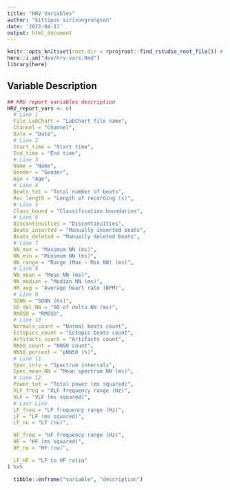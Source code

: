 ```yaml
---
title: "HRV Variables"
author: "kittipos sirivongrungson"
date: '2022-04-11'
output: html_document
---
```


```r
knitr::opts_knit$set(root.dir = rprojroot::find_rstudio_root_file()) # Set WD to Root
here::i_am("dev/hrv-vars.Rmd")
library(here)

```

## Variable Description

```r
## HRV report variables description
HRV_report_vars <- c(
  # Line 1
  File_LabChart = "LabChart file name",
  Channel = "Channel",
  Date = "Date",
  # Line 2
  Start_time = "Start time",
  End_time = "End time",
  # Line 3
  Name = "Name",
  Gender = "Gender",
  Age = "Age",
  # Line 4
  Beats_tot = "Total number of beats",
  Rec_length = "Length of recording (s)",
  # Line 5
  Class_bound = "Classification boundaries",
  # Line 6
  Discontinuities = "Discontinuities",
  Beats_inserted = "Manually inserted beats",
  Beats_deleted = "Manually deleted beats",
  # Line 7
  NN_max = "Maximum NN (ms)",
  NN_min = "Minimum NN (ms)",
  NN_range = "Range (Max - Min NN) (ms)",
  # Line 8
  NN_mean = "Mean NN (ms)",
  NN_median = "Median NN (ms)",
  HR_avg = "Average heart rate (BPM)",
  # Line 9
  SDNN = "SDNN (ms)",
  SD_del_NN = "SD of delta NN (ms)",
  RMSSD = "RMSSD",
  # Line 10
  Normals_count = "Normal beats count",
  Ectopics_count = "Ectopic beats count",
  Artifacts_count = "Artifacts count",
  NN50_count = "NN50 count",
  NN50_percent = "pNN50 (%)",
  # Line 11
  Spec_intv = "Spectrum intervals",
  Spec_mean_NN = "Mean spectrum NN (ms)",
  # Line 12
  Power_tot = "Total power (ms squared)",
  VLF_freq = "VLF frequency range (Hz)",
  VLF = "VLF (ms squared)",
  # Last Line
  LF_freq = "LF frequency range (Hz)",
  LF = "LF (ms squared)",
  LF_nu = "LF (nu)",

  HF_freq = "HF frequency range (Hz)",
  HF = "HF (ms squared)",
  HF_nu = "HF (nu)",

  LF_HF = "LF to HF ratio"
) %>%

  tibble::enframe("variable", "description")
```

